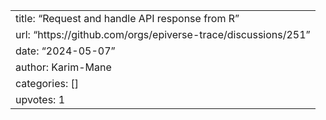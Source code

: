 ---
title: "Request and handle API response from R"
url: "https://github.com/orgs/epiverse-trace/discussions/251"
date: "2024-05-07"
author: Karim-Mane
categories: []
upvotes: 1
---